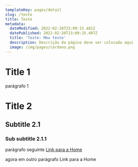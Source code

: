 ```yaml
---
templateKey: pages/detail
slug: /teste
title: Teste
metadata:
  dateModified: 2022-02-20T23:09:15.481Z
  datePublished: 2022-02-20T23:09:15.497Z
  title: 'Teste: Meu teste'
  description: Descrição da página deve ser colocada aqui
  image: /img/pages/cardano.png
---
```


# Title 1

parágrafo 1

# Title 2

## Subtitle 2.1

### Sub subtitle 2.1.1

parágrafo seguinte [Link para a Home](/)

agora em outro parágrafo <Link href="/">Link para a Home</Link>
